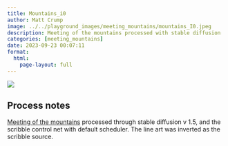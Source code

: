 ```yaml
---
title: Mountains_i0
author: Matt Crump
image: ../../playground_images/meeting_mountains/mountains_I0.jpeg
description: Meeting of the mountains processed with stable diffusion
categories: [meeting_mountains]
date: 2023-09-23 00:07:11
format:
  html:
    page-layout: full
---
```


![](../../playground_images/meeting_mountains/mountains_I0.jpeg)

## Process notes

[Meeting of the mountains](https://www.crumplab.com/things/things/Colorlands/Meeting_Of_The_Mountains.html) processed through stable diffusion v 1.5, and the scribble control net with default scheduler. The line art was inverted as the scribble source.

